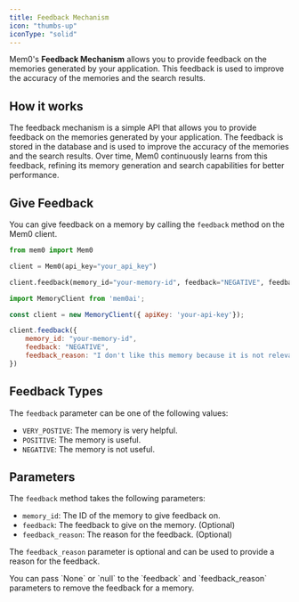```yaml
---
title: Feedback Mechanism
icon: "thumbs-up"
iconType: "solid"
---
```


Mem0's **Feedback Mechanism** allows you to provide feedback on the memories generated by your application. This feedback is used to improve the accuracy of the memories and the search results.

## How it works

The feedback mechanism is a simple API that allows you to provide feedback on the memories generated by your application. The feedback is stored in the database and is used to improve the accuracy of the memories and the search results. Over time, Mem0 continuously learns from this feedback, refining its memory generation and search capabilities for better performance.

## Give Feedback

You can give feedback on a memory by calling the `feedback` method on the Mem0 client.

<CodeGroup>

```python Python
from mem0 import Mem0

client = Mem0(api_key="your_api_key")

client.feedback(memory_id="your-memory-id", feedback="NEGATIVE", feedback_reason="I don't like this memory because it is not relevant.")
```

```javascript JavaScript
import MemoryClient from 'mem0ai';

const client = new MemoryClient({ apiKey: 'your-api-key'});

client.feedback({
    memory_id: "your-memory-id", 
    feedback: "NEGATIVE", 
    feedback_reason: "I don't like this memory because it is not relevant."
})
```

</CodeGroup>

## Feedback Types

The `feedback` parameter can be one of the following values:

- `VERY_POSTIVE`: The memory is very helpful.
- `POSITIVE`: The memory is useful.
- `NEGATIVE`: The memory is not useful.

## Parameters

The `feedback` method takes the following parameters:

- `memory_id`: The ID of the memory to give feedback on.
- `feedback`: The feedback to give on the memory. (Optional)
- `feedback_reason`: The reason for the feedback. (Optional)

The `feedback_reason` parameter is optional and can be used to provide a reason for the feedback.

<Note>
You can pass `None` or `null` to the `feedback` and `feedback_reason` parameters to remove the feedback for a memory.
</Note>

